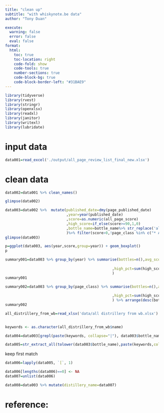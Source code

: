 ```yaml
---
title: "clean up"
subtitle: "with whiskynote.be data"
author: "Tony Duan"

execute:
  warning: false
  error: false
  eval: false
format:
  html:
    toc: true
    toc-location: right
    code-fold: show
    code-tools: true
    number-sections: true
    code-block-bg: true
    code-block-border-left: "#31BAE9"
---
```


```r
library(tidyverse)
library(rvest)
library(stringr)
library(openxlsx)
library(readxl)
library(janitor)
library(writexl)
library(lubridate)
```

# input data
```r
data001=read_excel('./output/all_page_review_list_final_new.xlsx')
```

# clean data
```r
data002=data001 %>% clean_names()
```

```r
glimpse(data002)
```


```r
data003=data002 %>%  mutate(published_date=dmy(page_published_date)
                            ,year=year(published_date)
                            ,score=as.numeric(all_page_score)
                            ,high_score=if_else(score>=90,1,0)
                            ,bottle_name=bottle_name%>% str_replace('allt-à-bhainne','Allt-a-Bhainne')%>% str_replace('Allt-a-Bhaine','Allt-a-Bhainne') %>% str_to_lower()
                            )%>% filter(score>0,!page_class %in% c("* Armagnac","* Cognac","* Rum","* Armagnac-* Cognac","* Other spirits")) %>% arrange(score)
glimpse(data003)
```

```r
p=ggplot(data003, aes(year,score,group=year)) + geom_boxplot()
p
```



```r
summary001=data003 %>% group_by(year) %>% summarise(bottles=n(),avg_score=mean(score),high=sum(high_score)
                                                 
                                                 ,high_pct=sum(high_score)/n()
                                                 )
summary001
```


```r
summary002=data003 %>% group_by(page_class) %>% summarise(bottles=n(),avg_score=mean(score),high=sum(high_score)
                                                 
                                                 ,high_pct=sum(high_score)/n()
                                                 ) %>% arrange(desc(bottles))
summary002
```


```r
all_distrillery_from_wb=read_xlsx('data/all distrillery from wb.xlsx') %>% mutate(name=Name %>% str_replace('Isle of Jura','jura')  %>% str_replace('Teeling Whiskey Distillery','Teeling') %>% str_replace('Distillery','')%>% str_replace('(Closed)','') %>% str_replace('St. Magdalene','St Magdalene') %>% str_trim()%>% str_to_lower()
                                                                              ) 
```

```r

keywords <- as.character(all_distrillery_from_wb$name)

```

```r
data004=data003[grepl(paste(keywords, collapse="|"), data003$bottle_name),]
```


```r
data005=str_extract_all(tolower(data003$bottle_name),paste(keywords,collapse  = "|"))
```



keep first match
```r
data006=lapply(data005, `[`, 1)
```


```r
data006[lengths(data006)==0] <- NA
data007=unlist(data006)
```


```r
data008=data003 %>% mutate(distillery_name=data007)
```





# reference:
